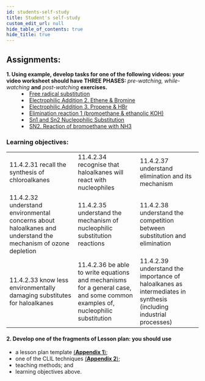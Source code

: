 ```yaml
---
id: students-self-study
title: Student's self-study
custom_edit_url: null
hide_table_of_contents: true
hide_title: true
---
```


## Assignments:

<dl>
  <dt>
    <strong>
      1. Using example, develop tasks for one of the following videos: your
      video worksheet should have THREE PHASES:
    </strong>
    <em> pre-watching, while-watching</em> <strong>and</strong> <em>
      post-watching
    </em> <strong>exercises.</strong>
  </dt>
  <dd>
    <li>
      <a href='https://www.youtube.com/watch?v=Vb_IXk9TrEw'>
        Free radical substitution
      </a>
    </li>
    <li>
      <a href='https://www.youtube.com/watch?v=eoBCsE_PCas&list=UUq8D30gXUJvMsPqf6gnZlLg&index=42'>
        Electrophilic Addition 2. Ethene & Bromine
      </a>
    </li>
    <li>
      <a href='https://www.youtube.com/watch?v=QCJVYXSkPsY'>
        Electrophilic Addition 3. Propene & HBr
      </a>
    </li>
    <li>
      <a href='https://www.youtube.com/watch?v=rBYaYAjAp2w&list=UUq8D30gXUJvMsPqf6gnZlLg&index=23'>
        Elimination reaction 1 (bromoethane & ethanolic KOH)
      </a>
    </li>
    <li>
      <a href='https://www.youtube.com/watch?v=Bg3c5c9b1BQ&list=UUq8D30gXUJvMsPqf6gnZlLg&index=63'>
        Sn1 and Sn2 Nucleophilic Substitution
      </a>
    </li>
    <li>
      <a href='https://www.youtube.com/watch?v=VkhbH5lSKMs&list=UUq8D30gXUJvMsPqf6gnZlLg&index=22'>
        SN2. Reaction of bromoethane with NH3
      </a>
    </li>
  </dd>
</dl>

### Learning objectives:

<table>
  <tr>
    <td>
      11.4.2.31 recall the synthesis of chloroalkanes
    </td>
    <td>11.4.2.34 recognise that haloalkanes will react with nucleophiles</td>
    <td>
      11.4.2.37 understand elimination and its mechanism
    </td>
  </tr>
  <tr>
    <td>
      11.4.2.32 understand environmental concerns about haloalkanes and understand the mechanism of ozone depletion
    </td>
    <td>
      11.4.2.35 understand the mechanism of nucleophilic substitution reactions
    </td>
    <td>
      11.4.2.38 understand the competition between substitution and elimination
    </td>
  </tr>
  <tr>
    <td>
      11.4.2.33 know less environmentally damaging substitutes for haloalkanes
    </td>
    <td>
      11.4.2.36 be able to write equations and mechanisms for a general case, and some common examples of, nucleophilic substitution
    </td>
    <td>
      11.4.2.39 understand the importance of haloalkanes as intermediates in synthesis (including industrial processes)
    </td>
  </tr>
</table>

#### 2. Develop one of the fragments of Lesson plan: you should use

- a lesson plan template [(**Appendix 1**)](../appendix/1);
- one of the CLIL techniques [(**Appendix 2**)](../appendix/2);
- teaching methods; and
- learning objectives above.

